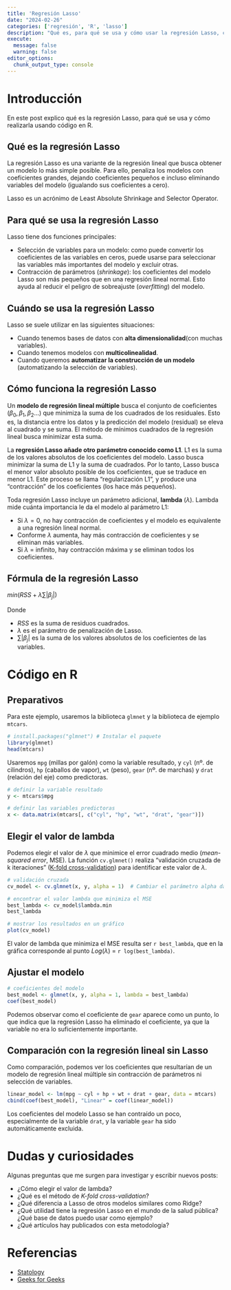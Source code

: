 ```yaml
---
title: 'Regresión Lasso'
date: "2024-02-26"
categories: ['regresión', 'R', 'lasso']
description: "Qué es, para qué se usa y cómo usar la regresión Lasso, con código en R."
execute: 
  message: false
  warning: false
editor_options: 
  chunk_output_type: console
---
```


# Introducción

En este post explico qué es la regresión Lasso, para qué se usa y cómo realizarla usando código en R.


## Qué es la regresión Lasso

La regresión Lasso es una variante de la regresión lineal que busca obtener un modelo lo más simple posible. Para ello, penaliza los modelos con coeficientes grandes, dejando coeficientes pequeños e incluso eliminando variables del modelo (igualando sus coeficientes a cero).

Lasso es un acrónimo de Least Absolute Shrinkage and Selector Operator.

## Para qué se usa la regresión Lasso

Lasso tiene dos funciones principales:

* Selección de variables para un modelo: como puede convertir los coeficientes de las variables en ceros, puede usarse para seleccionar las variables más importantes del modelo y excluir otras. 
* Contracción de parámetros (*shrinkage*): los coeficientes del modelo Lasso son más pequeños que en una regresión lineal normal. Esto ayuda al reducir el peligro de sobreajuste (*overfitting*) del modelo.

## Cuándo se usa la regresión Lasso

Lasso se suele utilizar en las siguientes situaciones:

* Cuando tenemos bases de datos con **alta dimensionalidad**(con muchas variables).
* Cuando tenemos modelos con **multicolinealidad**.
* Cuando queremos **automatizar la construcción de un modelo** (automatizando la selección de variables).

## Cómo funciona la regresión Lasso

Un **modelo de regresión lineal múltiple** busca el conjunto de coeficientes ($\beta_0, \beta_1, \beta_2...$) que minimiza la suma de los cuadrados de los residuales. Esto es, la distancia entre los datos y la predicción del modelo (residual) se eleva al cuadrado y se suma. El método de mínimos cuadrados de la regresión lineal busca minimizar esta suma.

La **regresión Lasso añade otro parámetro conocido como L1**. L1 es la suma de los valores absolutos de los coeficientes del modelo. Lasso busca minimizar la suma de L1 y la suma de cuadrados. Por lo tanto, Lasso busca el menor valor absoluto posible de los coeficientes, que se traduce en menor L1. Este proceso se llama "regularización L1", y produce una "contracción" de los coeficientes (los hace más pequeños).

Toda regresión Lasso incluye un parámetro adicional, **lambda** ($\lambda$). Lambda mide cuánta importancia le da el modelo al parámetro L1:

* Si $\lambda = 0$, no hay contracción de coeficientes y el modelo es equivalente a una regresión lineal normal.
* Conforme $\lambda$ aumenta, hay más contracción de coeficientes y se eliminan más variables.
* Si $\lambda$ = infinito, hay contracción máxima y se eliminan todos los coeficientes.

## Fórmula de la regresión Lasso

$min(RSS + \lambda \sum |\beta_j|)$

Donde

* $RSS$ es la suma de residuos cuadrados.
* $\lambda$ es el parámetro de penalización de Lasso.
* $\sum |\beta_j|$ es la suma de los valores absolutos de los coeficientes de las variables.

# Código en R

## Preparativos

Para este ejemplo, usaremos la biblioteca `glmnet` y la biblioteca de ejemplo `mtcars`.

```r
# install.packages("glmnet") # Instalar el paquete
library(glmnet)
head(mtcars)
```

Usaremos `mpg` (millas por galón) como la variable resultado, y `cyl` (nº. de cilindros), `hp` (caballos de vapor), `wt` (peso), `gear` (nº. de marchas) y `drat` (relación del eje) como predictoras. 

```r
# definir la variable resultado
y <- mtcars$mpg

# definir las variables predictoras
x <- data.matrix(mtcars[, c("cyl", "hp", "wt", "drat", "gear")])
```


## Elegir el valor de lambda

Podemos elegir el valor de $\lambda$ que minimice el error cuadrado medio (*mean-squared error*, MSE). La función `cv.glmnet()` realiza "validación cruzada de k iteraciones" ([K-fold cross-validation](https://www.statology.org/k-fold-cross-validation/)) para identificar este valor de $\lambda$.

```r
# validación cruzada
cv_model <- cv.glmnet(x, y, alpha = 1)  # Cambiar el parámetro alpha da lugar a otros tipos de regresión

# encontrar el valor lambda que minimiza el MSE
best_lambda <- cv_model$lambda.min
best_lambda

# mostrar los resultados en un gráfico
plot(cv_model)
```

El valor de lambda que minimiza el MSE resulta ser `r best_lambda`, que en la gráfica corresponde al punto $Log(\lambda)$ = `r log(best_lambda)`.

## Ajustar el modelo

```r
# coeficientes del modelo 
best_model <- glmnet(x, y, alpha = 1, lambda = best_lambda)
coef(best_model)
```

Podemos observar como el coeficiente de `gear` aparece como un punto, lo que indica que la regresión Lasso ha eliminado el coeficiente, ya que la variable no era lo suficientemente importante.

## Comparación con la regresión lineal sin Lasso

Como comparación, podemos ver los coeficientes que resultarían de un modelo de regresión lineal múltiple sin contracción de parámetros ni selección de variables.

```r
linear_model <- lm(mpg ~ cyl + hp + wt + drat + gear, data = mtcars)
cbind(coef(best_model), "Linear" = coef(linear_model))
```

Los coeficientes del modelo Lasso se han contraído un poco, especialmente de la variable `drat`, y la variable `gear` ha sido automáticamente excluida.

# Dudas y curiosidades

Algunas preguntas que me surgen para investigar y escribir nuevos posts:

* ¿Cómo elegir el valor de lambda?
* ¿Qué es el método de *K-fold cross-validation*?
* ¿Qué diferencia a Lasso de otros modelos similares como Ridge?
* ¿Qué utilidad tiene la regresión Lasso en el mundo de la salud pública? ¿Qué base de datos puedo usar como ejemplo?
* ¿Qué artículos hay publicados con esta metodología?


# Referencias

* [Statology](https://www.statology.org/lasso-regression-in-r/)
* [Geeks for Geeks](https://www.geeksforgeeks.org/lasso-regression-in-r-programming/)

